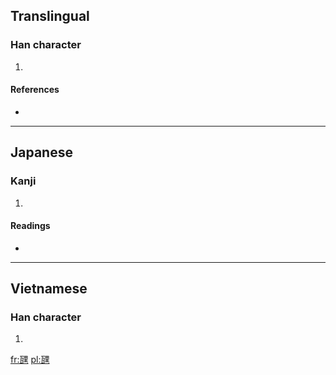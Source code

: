 ==Translingual==

===Han character===
{{Han char|rn=98|rad=瓦|as=07|sn=12|four=|canj=一弓田土 (MNWG)}}

# {{defn|Han|sort=瓦07}}

====References====
* {{Han ref|kx=0749.301|dkj=21519|hdz=21425.141|uh=74FC|ud=29948}}

----

==Japanese==

===Kanji===
{{ja-kanji|grade=|rs=瓦07}}

# {{defn|lang=ja|sort=瓦07}}

====Readings====
* {{ja-readings|on=|kun=[[さらけ]] (sarake)|nanori=}}

----

==Vietnamese==

===Han character===
{{vi-hantu|[[li]]|rs=瓦07}}

# {{defn|lang=vi|sort=瓦07}}

[[fr:瓼]]
[[pl:瓼]]